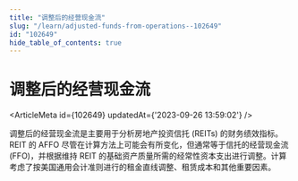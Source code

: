 ```yaml
---
title: "调整后的经营现金流"
slug: "/learn/adjusted-funds-from-operations--102649"
id: "102649"
hide_table_of_contents: true
---
```



# 调整后的经营现金流

<ArticleMeta id={102649} updatedAt={'2023-09-26 13:59:02'} />
<div className='border-solid border-b border-t-0 my-4 border-[var(--ifm-color-gray-300)]' />

调整后的经营现金流是主要用于分析房地产投资信托 (REITs) 的财务绩效指标。REIT 的 AFFO 尽管在计算方法上可能会有所变化，但通常等于信托的经营现金流 (FFO)，并根据维持 REIT 的基础资产质量所需的经常性资本支出进行调整。计算考虑了按美国通用会计准则进行的租金直线调整、租赁成本和其他重要因素。
